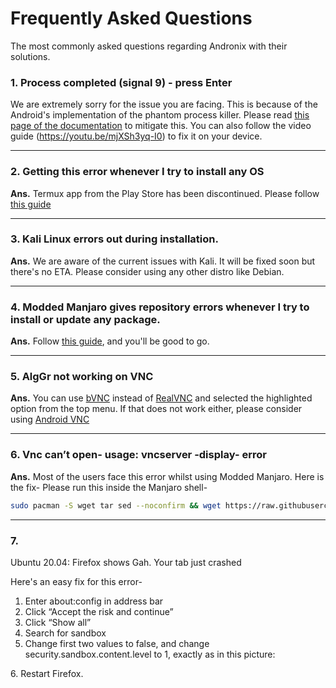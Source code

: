 

# Frequently Asked Questions
The most commonly asked questions regarding Andronix with their solutions.


### 1. Process completed (signal 9) - press Enter
We are extremely sorry for the issue you are facing. This is because of the Android's implementation of the
phantom process killer. Please read [this page of the documentation](/andronix-on-android-12-and-beyond) to mitigate this. You can also follow the video guide (https://youtu.be/mjXSh3yq-I0) to fix it on your device.

___

### 2. Getting this error whenever I try to install any OS
<Imagera src="/images/distro_error.jpg"/>

**Ans.** Termux app from the Play Store has been discontinued. Please follow [this guide](/termux/migrating-to-f-droid)
___
### 3. Kali Linux errors out during installation.

**Ans.** We are aware of the current issues with Kali. It will be fixed soon but there's no ETA. Please consider using any other distro like Debian.
___
### 4. Modded Manjaro gives repository errors whenever I try to install or update any package.

**Ans.** Follow [this guide](https://youtu.be/SAGt39yYV0Y), and you'll be good to go.
___
### 5. AlgGr not working on VNC

<Imagera src="/images/faq/altgr.png"/>

**Ans.** You can use [bVNC](https://play.google.com/store/apps/details?id=com.iiordanov.freebVNC) instead of [RealVNC](https://play.google.com/store/apps/details?id=com.realvnc.viewer.android) and selected the highlighted option from the top menu. If that does not work either, please consider using [Android VNC](https://play.google.com/store/apps/details?id=android.androidVNC&hl)
___
### 6. Vnc can’t open- usage: vncserver -display- error

<Imagera src="/images/faq/vncError.png" alt="drawing" width="400"/>

**Ans.** Most of the users face this error whilst using Modded Manjaro. Here is the fix-
Please run this inside the Manjaro shell-

```bash copy
sudo pacman -S wget tar sed --noconfirm && wget https://raw.githubusercontent.com/AndronixApp/AndronixOrigin/master/Pacman/tigervnc-fix.sh && sudo bash tigervnc-fix.sh
```
___
### 7.

Ubuntu 20.04: Firefox shows Gah. Your tab just crashed

Here's an easy fix for this error-
1. Enter about:config in address bar
2. Click “Accept the risk and continue”
3. Click “Show all”
4. Search for sandbox
5. Change first two values to false, and change security.sandbox.content.level to 1, exactly as in this picture:
<Imagera src="/images/faq/firefox.png" alt="drawing" width="500"/>
6. Restart Firefox.


